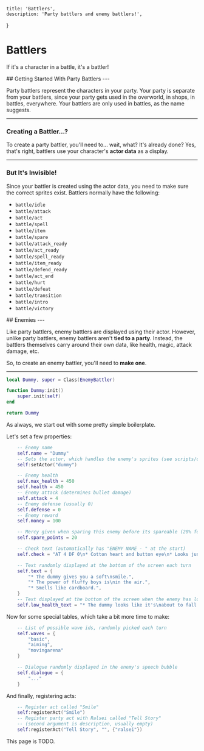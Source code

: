 
    title: 'Battlers',
    description: 'Party battlers and enemy battlers!',
}

# Battlers

<Box>

If it's a character in a battle, it's a battler!

</Box>

<Box>
## Getting Started With Party Battlers
---

Party battlers represent the characters in your party. Your party is separate from your battlers, since your party gets used in the overworld, in shops, in battles, everywhere. Your battlers are only used in battles, as the name suggests.

---

### Creating a Battler...?

To create a party battler, you'll need to... wait, what? It's already done? Yes, that's right, battlers use your character's **actor data** as a display.

---

### But It's Invisible!

Since your battler is created using the actor data, you need to make sure the correct sprites exist. Battlers normally have the following:
- `battle/idle`
- `battle/attack`
- `battle/act`
- `battle/spell`
- `battle/item`
- `battle/spare`
- `battle/attack_ready`
- `battle/act_ready`
- `battle/spell_ready`
- `battle/item_ready`
- `battle/defend_ready`
- `battle/act_end`
- `battle/hurt`
- `battle/defeat`
- `battle/transition`
- `battle/intro`
- `battle/victory`

</Box>

<Box>
## Enemies
---

Like party battlers, enemy battlers are displayed using their actor. However, unlike party battlers, enemy battlers aren't **tied to a party**. Instead, the battlers themselves carry around their own data, like health, magic, attack damage, etc.

So, to create an enemy battler, you'll need to **make one**.

---

```lua
local Dummy, super = Class(EnemyBattler)

function Dummy:init()
    super.init(self)
end

return Dummy
```

As always, we start out with some pretty simple boilerplate.

Let's set a few properties:

```lua
    -- Enemy name
    self.name = "Dummy"
    -- Sets the actor, which handles the enemy's sprites (see scripts/data/actors/dummy.lua)
    self:setActor("dummy")

    -- Enemy health
    self.max_health = 450
    self.health = 450
    -- Enemy attack (determines bullet damage)
    self.attack = 4
    -- Enemy defense (usually 0)
    self.defense = 0
    -- Enemy reward
    self.money = 100

    -- Mercy given when sparing this enemy before its spareable (20% for basic enemies)
    self.spare_points = 20

    -- Check text (automatically has "ENEMY NAME - " at the start)
    self.check = "AT 4 DF 0\n* Cotton heart and button eye\n* Looks just like a fluffy guy."

    -- Text randomly displayed at the bottom of the screen each turn
    self.text = {
        "* The dummy gives you a soft\nsmile.",
        "* The power of fluffy boys is\nin the air.",
        "* Smells like cardboard.",
    }
    -- Text displayed at the bottom of the screen when the enemy has low health
    self.low_health_text = "* The dummy looks like it's\nabout to fall over."
```

Now for some special tables, which take a bit more time to make:

```lua
    -- List of possible wave ids, randomly picked each turn
    self.waves = {
        "basic",
        "aiming",
        "movingarena"
    }

    -- Dialogue randomly displayed in the enemy's speech bubble
    self.dialogue = {
        "..."
    }
```

And finally, registering acts:

```lua
    -- Register act called "Smile"
    self:registerAct("Smile")
    -- Register party act with Ralsei called "Tell Story"
    -- (second argument is description, usually empty)
    self:registerAct("Tell Story", "", {"ralsei"})
```

This page is TODO.
</Box>